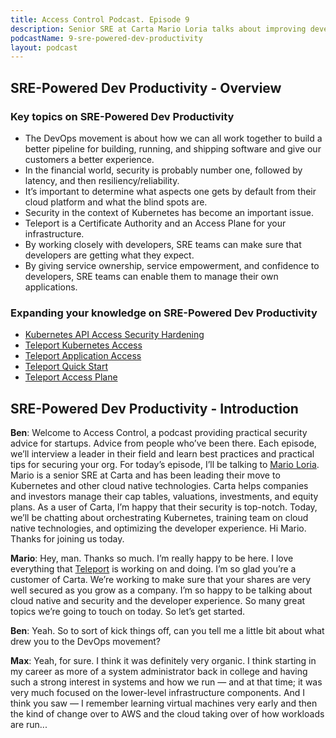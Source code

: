 ```yaml
---
title: Access Control Podcast. Episode 9
description: Senior SRE at Carta Mario Loria talks about improving developer productivity and securing Kubernetes.
podcastName: 9-sre-powered-dev-productivity
layout: podcast
---
```


## SRE-Powered Dev Productivity - Overview
### Key topics on SRE-Powered Dev Productivity
- The DevOps movement is about how we can all work together to build a better pipeline for building, running, and shipping software and give our customers a better experience.
- In the financial world, security is probably number one, followed by latency, and then resiliency/reliability.
- It’s important to determine what aspects one gets by default from their cloud platform and what the blind spots are.
- Security in the context of Kubernetes has become an important issue.
- Teleport is a Certificate Authority and an Access Plane for your infrastructure.
- By working closely with developers, SRE teams can make sure that developers are getting what they expect.
- By giving service ownership, service empowerment, and confidence to developers, SRE teams can enable them to manage their own applications.

### Expanding your knowledge on SRE-Powered Dev Productivity
- [Kubernetes API Access Security Hardening](/blog/kubernetes-api-access-security/)
- [Teleport Kubernetes Access](/docs/kubernetes-access/introduction/)
- [Teleport Application Access](/application-access/)
- [Teleport Quick Start](/docs/quickstart/)
- [Teleport Access Plane](/)

## SRE-Powered Dev Productivity - Introduction
**Ben**: Welcome to Access Control, a podcast providing practical security advice for startups. Advice from people who’ve been there. Each episode, we’ll interview a leader in their field and learn best practices and practical tips for securing your org. For today’s episode, I’ll be talking to [Mario Loria](https://marioloria.dev/). Mario is a senior SRE at Carta and has been leading their move to Kubernetes and other cloud native technologies. Carta helps companies and investors manage their cap tables, valuations, investments, and equity plans. As a user of Carta, I’m happy that their security is top-notch. Today, we’ll be chatting about orchestrating Kubernetes, training team on cloud native technologies, and optimizing the developer experience. Hi Mario. Thanks for joining us today.

**Mario**: Hey, man. Thanks so much. I’m really happy to be here. I love everything that [Teleport](/pricing/) is working on and doing. I’m so glad you’re a customer of Carta. We’re working to make sure that your shares are very well secured as you grow as a company. I’m so happy to be talking about cloud native and security and the developer experience. So many great topics we’re going to touch on today. So let’s get started.

**Ben**: Yeah. So to sort of kick things off, can you tell me a little bit about what drew you to the DevOps movement?

**Max**: Yeah, for sure. I think it was definitely very organic. I think starting in my career as more of a system administrator back in college and having such a strong interest in systems and how we run — and at that time; it was very much focused on the lower-level infrastructure components. And I think you saw — I remember learning virtual machines very early and then the kind of change over to AWS and the cloud taking over of how workloads are run...